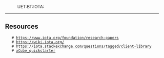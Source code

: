 :UET:BT:IOTA:
----
== Resources ==
    # https://www.iota.org/foundation/research-papers
    # https://wiki.iota.org/
    # https://iota.stackexchange.com/questions/tagged/client-library
    # [[file:./res/iota/x-cube-iota1_quick_start_guide.pdf|xCube_quickstarter]]
